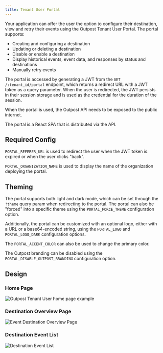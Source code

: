 ```yaml
---
title: Tenant User Portal
---
```


Your application can offer the user the option to configure their destination, view and retry their events using the Outpost Tenant User Portal. The portal supports:

- Creating and configuring a destination
- Updating or deleting a destination
- Disable or enable a destination
- Display historical events, event data, and responses by status and destinations
- Manually retry events

The portal is accessed by generating a JWT from the `GET` `/:tenant_id/portal` endpoint, which returns a redirect URL with a JWT token as a query parameter. When the user is redirected, the JWT persists in their session storage and is used as the credential for the duration of the session.

When the portal is used, the Outpost API needs to be exposed to the public internet.

The portal is a React SPA that is distributed via the API.

## Required Config

`PORTAL_REFERER_URL` is used to redirect the user when the JWT token is expired or when the user clicks "back".

`PORTAL_ORGANIZATION_NAME` is used to display the name of the organization deploying the portal.

## Theming

The portal supports both light and dark mode, which can be set through the `?theme` query param when redirecting to the portal. The portal can also be "forced" into a specific theme using the `PORTAL_FORCE_THEME` configuration option.

Additionally, the portal can be customized with an optional logo, either with a URL or a base64-encoded string, using the `PORTAL_LOGO` and `PORTAL_LOGO_DARK` configuration options.

The `PORTAL_ACCENT_COLOR` can also be used to change the primary color.

The Outpost branding can be disabled using the `PORTAL_DISABLE_OUTPOST_BRANDING` configuration option.

## Design

### Home Page

![Outpost Tenant User home page example](../../public/images/dashboard-homepage.png)

### Destination Overview Page

![Event Destination Overview Page](../../public/images/dashboard-overview.png)

### Destination Event List

![Destination Event List](../../public/images/dashboard-request-list.png)
